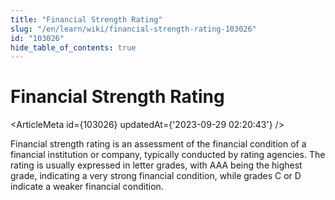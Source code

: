 ```yaml
---
title: "Financial Strength Rating"
slug: "/en/learn/wiki/financial-strength-rating-103026"
id: "103026"
hide_table_of_contents: true
---
```



# Financial Strength Rating

<ArticleMeta id={103026} updatedAt={'2023-09-29 02:20:43'} />
<div className='border-solid border-b border-t-0 my-4 border-[var(--ifm-color-gray-300)]' />

Financial strength rating is an assessment of the financial condition of a financial institution or company, typically conducted by rating agencies. The rating is usually expressed in letter grades, with AAA being the highest grade, indicating a very strong financial condition, while grades C or D indicate a weaker financial condition.
